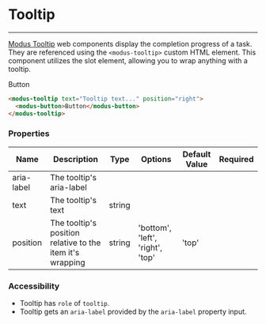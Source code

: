 # Tooltip
---

[Modus Tooltip](https://modus.trimble.com/components/tooltips/) web components display the completion progress of a task. They are referenced using the `<modus-tooltip>` custom HTML element.
This component utilizes the slot element, allowing you to wrap anything with a tooltip.

<modus-tooltip text="Tooltip text..." position="right">
  <modus-button>Button</modus-button>
</modus-tooltip>

```html
<modus-tooltip text="Tooltip text..." position="right">
  <modus-button>Button</modus-button>
</modus-tooltip>
```

### Properties
<section>
  <table>
    <thead>
    <tr>
      <th>Name</th>
      <th>Description</th>
      <th>Type</th>
      <th>Options</th>
      <th>Default Value</th>
      <th>Required</th>
    </tr>
    </thead>
    <tbody>
    <tr>
      <td>aria-label</td>
      <td>The tooltip's aria-label</td>
      <td></td>
      <td></td>
      <td></td>
      <td></td>
    </tr>
    <tr>
      <td>text</td>
      <td>The tooltip's text</td>
      <td>string</td>
      <td></td>
      <td></td>
      <td></td>
    </tr>
    <tr>
      <td>position</td>
      <td>The tooltip's position relative to the item it's wrapping</td>
      <td>string</td>
      <td>'bottom', 'left', 'right', 'top'</td>
      <td>'top'</td>
      <td></td>
    </tr>
    </tbody>
  </table>
</section>

### Accessibility
- Tooltip has `role` of `tooltip`.
- Tooltip gets an `aria-label` provided by the `aria-label` property input.

